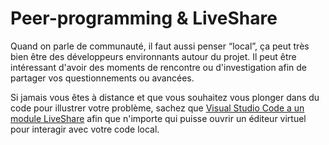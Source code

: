 # Peer-programming & LiveShare

Quand on parle de communauté, il faut aussi penser “local”, ça peut très bien être des développeurs environnants autour du projet. Il peut être intéressant d'avoir des moments de rencontre ou d'investigation afin de partager vos questionnements ou avancées.

Si jamais vous êtes à distance et que vous souhaitez vous plonger dans du code pour illustrer votre problème, sachez que [Visual Studio Code a un module LiveShare](https://marketplace.visualstudio.com/items?itemName=MS-vsliveshare.vsliveshare) afin que n'importe qui puisse ouvrir un éditeur virtuel pour interagir avec votre code local.
